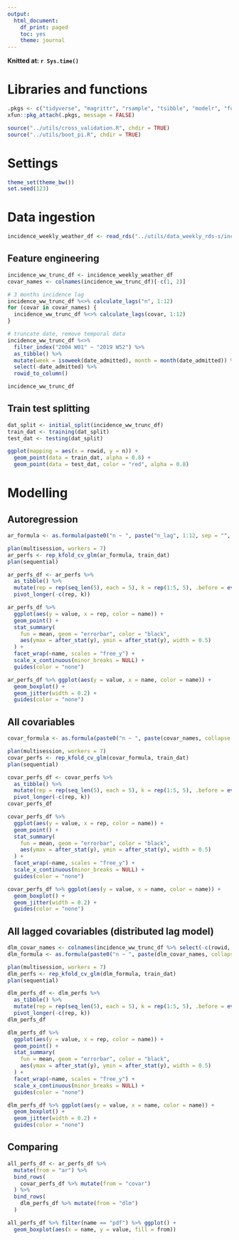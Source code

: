 ```yaml
---
output: 
  html_document:
    df_print: paged
    toc: yes
    theme: journal
---
```


**Knitted at: `r Sys.time()`**

# Libraries and functions
```r
.pkgs <- c("tidyverse", "magrittr", "rsample", "tsibble", "modelr", "furrr", "distributional", "scoringRules")
xfun::pkg_attach(.pkgs, message = FALSE)

source("../utils/cross_validation.R", chdir = TRUE)
source("../utils/boot_pi.R", chdir = TRUE)
```

# Settings
```r
theme_set(theme_bw())
set.seed(123)
```

# Data ingestion
```r
incidence_weekly_weather_df <- read_rds("../utils/data_weekly_rds-s/incidence_weekly_weather_df.rds")
```

## Feature engineering

```r
incidence_ww_trunc_df <- incidence_weekly_weather_df
covar_names <- colnames(incidence_ww_trunc_df)[-c(1, 2)]

# 3 months incidence lag
incidence_ww_trunc_df %<>% calculate_lags("n", 1:12)
for (covar in covar_names) {
  incidence_ww_trunc_df %<>% calculate_lags(covar, 1:12)
}

# truncate date, remove temporal data
incidence_ww_trunc_df %<>%
  filter_index("2004 W01" ~ "2019 W52") %>%
  as_tibble() %>%
  mutate(week = isoweek(date_admitted), month = month(date_admitted)) %>%
  select(-date_admitted) %>%
  rowid_to_column()

incidence_ww_trunc_df
```

## Train test splitting

```r
dat_split <- initial_split(incidence_ww_trunc_df)
train_dat <- training(dat_split)
test_dat <- testing(dat_split)

ggplot(mapping = aes(x = rowid, y = n)) +
  geom_point(data = train_dat, alpha = 0.8) +
  geom_point(data = test_dat, color = "red", alpha = 0.8)
```


# Modelling

## Autoregression
```r
ar_formula <- as.formula(paste0("n ~ ", paste("n_lag", 1:12, sep = "", collapse = " + ")))

plan(multisession, workers = 7)
ar_perfs <- rep_kfold_cv_glm(ar_formula, train_dat)
plan(sequential)
```

```r
ar_perfs_df <- ar_perfs %>%
  as_tibble() %>%
  mutate(rep = rep(seq_len(5), each = 5), k = rep(1:5, 5), .before = everything()) %>%
  pivot_longer(-c(rep, k))
```

```r
ar_perfs_df %>%
  ggplot(aes(y = value, x = rep, color = name)) +
  geom_point() +
  stat_summary(
    fun = mean, geom = "errorbar", color = "black",
    aes(ymax = after_stat(y), ymin = after_stat(y), width = 0.5)
  ) +
  facet_wrap(~name, scales = "free_y") +
  scale_x_continuous(minor_breaks = NULL) +
  guides(color = "none")
```

```r
ar_perfs_df %>% ggplot(aes(y = value, x = name, color = name)) +
  geom_boxplot() +
  geom_jitter(width = 0.2) +
  guides(color = "none")
```

## All covariables

```r
covar_formula <- as.formula(paste0("n ~ ", paste(covar_names, collapse = " + ")))

plan(multisession, workers = 7)
covar_perfs <- rep_kfold_cv_glm(covar_formula, train_dat)
plan(sequential)
```

```r
covar_perfs_df <- covar_perfs %>%
  as_tibble() %>%
  mutate(rep = rep(seq_len(5), each = 5), k = rep(1:5, 5), .before = everything()) %>%
  pivot_longer(-c(rep, k))
covar_perfs_df
```

```r
covar_perfs_df %>%
  ggplot(aes(y = value, x = rep, color = name)) +
  geom_point() +
  stat_summary(
    fun = mean, geom = "errorbar", color = "black",
    aes(ymax = after_stat(y), ymin = after_stat(y), width = 0.5)
  ) +
  facet_wrap(~name, scales = "free_y") +
  scale_x_continuous(minor_breaks = NULL) +
  guides(color = "none")
```

```r
covar_perfs_df %>% ggplot(aes(y = value, x = name, color = name)) +
  geom_boxplot() +
  geom_jitter(width = 0.2) +
  guides(color = "none")
```

## All lagged covariables (distributed lag model)

```r
dlm_covar_names <- colnames(incidence_ww_trunc_df %>% select(-c(rowid, contains("n"), week, month)))
dlm_formula <- as.formula(paste0("n ~ ", paste(dlm_covar_names, collapse = " + ")))

plan(multisession, workers = 7)
dlm_perfs <- rep_kfold_cv_glm(dlm_formula, train_dat)
plan(sequential)
```

```r
dlm_perfs_df <- dlm_perfs %>%
  as_tibble() %>%
  mutate(rep = rep(seq_len(5), each = 5), k = rep(1:5, 5), .before = everything()) %>%
  pivot_longer(-c(rep, k))
dlm_perfs_df
```

```r
dlm_perfs_df %>%
  ggplot(aes(y = value, x = rep, color = name)) +
  geom_point() +
  stat_summary(
    fun = mean, geom = "errorbar", color = "black",
    aes(ymax = after_stat(y), ymin = after_stat(y), width = 0.5)
  ) +
  facet_wrap(~name, scales = "free_y") +
  scale_x_continuous(minor_breaks = NULL) +
  guides(color = "none")
```

```r
dlm_perfs_df %>% ggplot(aes(y = value, x = name, color = name)) +
  geom_boxplot() +
  geom_jitter(width = 0.2) +
  guides(color = "none")
```


## Comparing

```r
all_perfs_df <- ar_perfs_df %>%
  mutate(from = "ar") %>%
  bind_rows(
    covar_perfs_df %>% mutate(from = "covar")
  ) %>%
  bind_rows(
    dlm_perfs_df %>% mutate(from = "dlm")
  )

all_perfs_df %>% filter(name == "pdf") %>% ggplot() +
  geom_boxplot(aes(x = name, y = value, fill = from))
```
